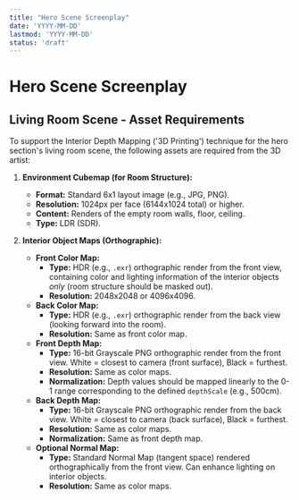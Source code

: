 ```yaml
---
title: "Hero Scene Screenplay"
date: 'YYYY-MM-DD'
lastmod: 'YYYY-MM-DD'
status: 'draft'
---
```


# Hero Scene Screenplay

## Living Room Scene - Asset Requirements

To support the Interior Depth Mapping ('3D Printing') technique for the hero section's living room scene, the following assets are required from the 3D artist:

1.  **Environment Cubemap (for Room Structure):**
    *   **Format:** Standard 6x1 layout image (e.g., JPG, PNG).
    *   **Resolution:** 1024px per face (6144x1024 total) or higher.
    *   **Content:** Renders of the empty room walls, floor, ceiling.
    *   **Type:** LDR (SDR).

2.  **Interior Object Maps (Orthographic):**
    *   **Front Color Map:**
        *   **Type:** HDR (e.g., `.exr`) orthographic render from the front view, containing color and lighting information of the interior objects *only* (room structure should be masked out).
        *   **Resolution:** 2048x2048 or 4096x4096.
    *   **Back Color Map:**
        *   **Type:** HDR (e.g., `.exr`) orthographic render from the back view (looking forward into the room).
        *   **Resolution:** Same as front color map.
    *   **Front Depth Map:**
        *   **Type:** 16-bit Grayscale PNG orthographic render from the front view. White = closest to camera (front surface), Black = furthest.
        *   **Resolution:** Same as color maps.
        *   **Normalization:** Depth values should be mapped linearly to the 0-1 range corresponding to the defined `depthScale` (e.g., 500cm).
    *   **Back Depth Map:**
        *   **Type:** 16-bit Grayscale PNG orthographic render from the back view. White = closest to camera (back surface), Black = furthest.
        *   **Resolution:** Same as color maps.
        *   **Normalization:** Same as front depth map.
    *   **Optional Normal Map:**
        *   **Type:** Standard Normal Map (tangent space) rendered orthographically from the front view. Can enhance lighting on interior objects.
        *   **Resolution:** Same as color maps.